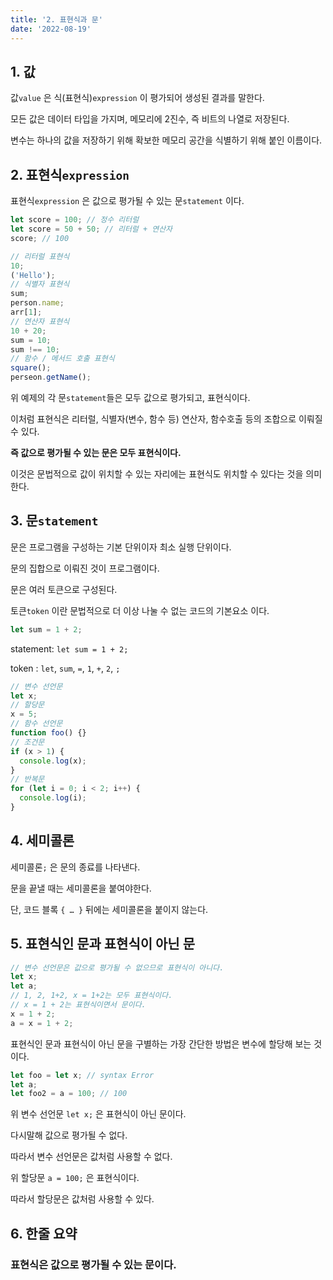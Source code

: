 ```yaml
---
title: '2. 표현식과 문'
date: '2022-08-19'
---
```


## 1. 값

값`value` 은 식(표현식)`expression` 이 평가되어 생성된 결과를 말한다.

모든 값은 데이터 타입을 가지며, 메모리에 2진수, 즉 비트의 나열로 저장된다.

변수는 하나의 값을 저장하기 위해 확보한 메모리 공간을 식별하기 위해 붙인 이름이다.

## 2. 표현식`expression`

표현식`expression` 은 값으로 평가될 수 있는 문`statement` 이다.

```js
let score = 100; // 정수 리터럴
let score = 50 + 50; // 리터럴 + 연산자
score; // 100

// 리터럴 표현식
10;
('Hello');
// 식별자 표현식
sum;
person.name;
arr[1];
// 연산자 표현식
10 + 20;
sum = 10;
sum !== 10;
// 함수 / 메서드 호출 표현식
square();
perseon.getName();
```

위 예제의 각 문`statement`들은 모두 값으로 평가되고, 표현식이다.

이처럼 표현식은 리터럴, 식별자(변수, 함수 등) 연산자, 함수호출 등의 조합으로 이뤄질 수 있다.

**즉 값으로 평가될 수 있는 문은 모두 표현식이다.**

이것은 문법적으로 값이 위치할 수 있는 자리에는 표현식도 위치할 수 있다는 것을 의미한다.

## 3. 문`statement`

문은 프로그램을 구성하는 기본 단위이자 최소 실행 단위이다.

문의 집합으로 이뤄진 것이 프로그램이다.

문은 여러 토큰으로 구성된다.

토큰`token` 이란 문법적으로 더 이상 나눌 수 없는 코드의 기본요소 이다.

```js
let sum = 1 + 2;
```

statement: `let sum = 1 + 2;`

token : `let`, `sum`, `=`, `1`, `+`, `2`, `;`

```js
// 변수 선언문
let x;
// 할당문
x = 5;
// 함수 선언문
function foo() {}
// 조건문
if (x > 1) {
  console.log(x);
}
// 반복문
for (let i = 0; i < 2; i++) {
  console.log(i);
}
```

## 4. 세미콜론

세미콜론`;` 은 문의 종료를 나타낸다.

문을 끝낼 때는 세미콜론을 붙여야한다.

단, 코드 블록 `{ … }` 뒤에는 세미콜론을 붙이지 않는다.

## 5. 표현식인 문과 표현식이 아닌 문

```js
// 변수 선언문은 값으로 평가될 수 없으므로 표현식이 아니다.
let x;
let a;
// 1, 2, 1+2, x = 1+2는 모두 표현식이다.
// x = 1 + 2는 표현식이면서 문이다.
x = 1 + 2;
a = x = 1 + 2;
```

표현식인 문과 표현식이 아닌 문을 구별하는 가장 간단한 방법은 변수에 할당해 보는 것이다.

```js
let foo = let x; // syntax Error
let a;
let foo2 = a = 100; // 100
```

위 변수 선언문 `let x;` 은 표현식이 아닌 문이다.

다시말해 값으로 평가될 수 없다.

따라서 변수 선언문은 값처럼 사용할 수 없다.

위 할당문 `a = 100;` 은 표현식이다.

따라서 할당문은 값처럼 사용할 수 있다.

## 6. 한줄 요약

### **표현식은 값으로 평가될 수 있는 문이다.**
